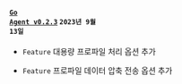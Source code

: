 #### <code class='changelog-service'><a href="https://docs.whatap.io/release-notes/go/go-0_2_3">Go Agent v0.2.3</a></code> <code class='changelog-date'>2023년 9월 13일</code>

- <code class="Feature">Feature</code> 대용량 프로파일 처리 옵션 추가

- <code class="Feature">Feature</code> 프로파일 데이터 압축 전송 옵션 추가

